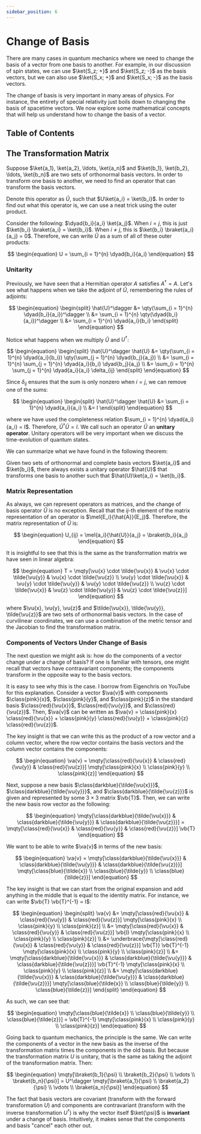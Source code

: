 ```yaml
---
sidebar_position: 6
---
```




# Change of Basis

There are many cases in quantum mechanics where we need to change the basis of a vector from one basis to another.
For example, in our discussion of spin states, we can use $\ket{S_z; +}$ and $\ket{S_z; -}$ as the basis vectors, but we can also use $\ket{S_x; +}$ and $\ket{S_x; -}$ as the basis vectors.

The change of basis is very important in many areas of physics.
For instance, the entirety of special relativity just boils down to changing the basis of spacetime vectors.
We now explore some mathematical concepts that will help us understand how to change the basis of a vector.

## Table of Contents

<TOCInline toc={toc} />

## The Transformation Matrix

Suppose $\ket{a_1}, \ket{a_2}, \ldots, \ket{a_n}$ and $\ket{b_1}, \ket{b_2}, \ldots, \ket{b_n}$ are two sets of orthonormal basis vectors.
In order to transform one basis to another, we need to find an operator that can transform the basis vectors.

Denote this operator as $\hat{U}$, such that $U\ket{a_i} = \ket{b_i}$.
In order to find out what this operator is, we can use a neat trick using the outer product.

Consider the following: $\dyad{b_i}{a_i} \ket{a_j}$.
When $i = j$, this is just $\ket{b_i} \braket{a_i} = \ket{b_i}$.
When $i \neq j$, this is $\ket{b_i} \braket{a_i}{a_j} = 0$.
Therefore, we can write $\hat{U}$ as a sum of all of these outer products:

$$
\begin{equation}
U = \sum_{i = 1}^{n} \dyad{b_i}{a_i}
\end{equation}
$$

### Unitarity

Previously, we have seen that a Hermitian operator $A$ satisfies $A^\dagger = A$.
Let's see what happens when we take the adjoint of $\hat{U}$, remembering the rules of adjoints:

$$
\begin{equation}
\begin{split}
\hat{U}^\dagger &= \qty(\sum_{i = 1}^{n} \dyad{b_i}{a_i})^\dagger \\
&= \sum_{i = 1}^{n} \qty(\dyad{b_i}{a_i})^\dagger \\
&= \sum_{i = 1}^{n} \dyad{a_i}{b_i}
\end{split}
\end{equation}
$$

Notice what happens when we multiply $\hat{U}$ and $U^\dagger$:

$$
\begin{equation}
\begin{split}
\hat{U}^\dagger \hat{U} &= \qty(\sum_{i = 1}^{n} \dyad{a_i}{b_i}) \qty(\sum_{j = 1}^{n} \dyad{b_j}{a_j}) \\
&= \sum_{i = 1}^{n} \sum_{j = 1}^{n} \dyad{a_i}{b_i} \dyad{b_j}{a_j} \\
&= \sum_{i = 1}^{n} \sum_{j = 1}^{n} \dyad{a_i}{a_i} \delta_{ij}
\end{split}
\end{equation}
$$

Since $\delta_{ij}$ ensures that the sum is only nonzero when $i = j$, we can remove one of the sums:

$$
\begin{equation}
\begin{split}
\hat{U}^\dagger \hat{U} &= \sum_{i = 1}^{n} \dyad{a_i}{a_i} \\
&= I
\end{split}
\end{equation}
$$

where we have used the completeness relation $\sum_{i = 1}^{n} \dyad{a_i}{a_i} = I$.
Therefore, $\hat{U}^\dagger \hat{U} = I$. We call such an operator $\hat{U}$ an **unitary operator**.
Unitary operators will be very important when we discuss the time-evolution of quantum states.

We can summarize what we have found in the following theorem:

<Boxed>
Given two sets of orthonormal and complete basis vectors $\ket{a_i}$ and $\ket{b_i}$, there always exists a unitary operator $\hat{U}$ that transforms one basis to another such that $\hat{U}\ket{a_i} = \ket{b_i}$.
</Boxed>

### Matrix Representation

As always, we can represent operators as matrices, and the change of basis operator $\hat{U}$ is no exception.
Recall that the $ij$-th element of the matrix representation of an operator is $\mel{E_i}{\hat{A}}{E_j}$.
Therefore, the matrix representation of $\hat{U}$ is:

$$
\begin{equation}
U_{ij} = \mel{a_i}{\hat{U}}{a_j} = \braket{b_i}{a_j}
\end{equation}
$$

It is insightful to see that this is the same as the transformation matrix we have seen in linear algebra:

$$
\begin{equation}
T = \mqty[\vu{x} \cdot \tilde{\vu{x}} & \vu{x} \cdot \tilde{\vu{y}} & \vu{x} \cdot \tilde{\vu{z}} \\ \vu{y} \cdot \tilde{\vu{x}} & \vu{y} \cdot \tilde{\vu{y}} & \vu{y} \cdot \tilde{\vu{z}} \\ \vu{z} \cdot \tilde{\vu{x}} & \vu{z} \cdot \tilde{\vu{y}} & \vu{z} \cdot \tilde{\vu{z}}]
\end{equation}
$$

where $\vu{x}, \vu{y}, \vu{z}$ and $\tilde{\vu{x}}, \tilde{\vu{y}}, \tilde{\vu{z}}$ are two sets of orthonormal basis vectors.
In the case of curvilinear coordinates, we can use a combination of the metric tensor and the Jacobian to find the transformation matrix.

### Components of Vectors Under Change of Basis

The next question we might ask is: how do the components of a vector change under a change of basis?
If one is familiar with tensors, one might recall that vectors have contravariant components; the components transform in the opposite way to the basis vectors.

It is easy to see why this is the case.
I borrow from Eigenchris on YouTube for this explanation.
Consider a vector $\va{v}$ with components $\class{pink}{x}$, $\class{pink}{y}$, and $\class{pink}{z}$ in the standard basis $\class{red}{\vu{x}}$, $\class{red}{\vu{y}}$, and $\class{red}{\vu{z}}$.
Then, $\va{v}$ can be written as $\va{v} = \class{pink}{x} \class{red}{\vu{x}} + \class{pink}{y} \class{red}{\vu{y}} + \class{pink}{z} \class{red}{\vu{z}}$.

The key insight is that we can write this as the product of a row vector and a column vector, where the row vector contains the basis vectors and the column vector contains the components:

$$
\begin{equation}
\va{v} = \mqty[\class{red}{\vu{x}} & \class{red}{\vu{y}} & \class{red}{\vu{z}}] \mqty[\class{pink}{x} \\ \class{pink}{y} \\ \class{pink}{z}]
\end{equation}
$$

Next, suppose a new basis $\class{darkblue}{\tilde{\vu{x}}}$, $\class{darkblue}{\tilde{\vu{y}}}$, and $\class{darkblue}{\tilde{\vu{z}}}$ is given and represented by some $3 \times 3$ matrix $\vb{T}$.
Then, we can write the new basis row vector as the following:

$$
\begin{equation}
\mqty[\class{darkblue}{\tilde{\vu{x}}} & \class{darkblue}{\tilde{\vu{y}}} & \class{darkblue}{\tilde{\vu{z}}}] = \mqty[\class{red}{\vu{x}} & \class{red}{\vu{y}} & \class{red}{\vu{z}}] \vb{T}
\end{equation}
$$

We want to be able to write $\va{v}$ in terms of the new basis:

$$
\begin{equation}
\va{v} = \mqty[\class{darkblue}{\tilde{\vu{x}}} & \class{darkblue}{\tilde{\vu{y}}} & \class{darkblue}{\tilde{\vu{z}}}] \mqty[\class{blue}{\tilde{x}} \\ \class{blue}{\tilde{y}} \\ \class{blue}{\tilde{z}}]
\end{equation}
$$

The key insight is that we can start from the original expansion and add anything in the middle that is equal to the identity matrix.
For instance, we can write $\vb{T} \vb{T}^{-1} = I$:

$$
\begin{equation}
\begin{split}
\va{v} &= \mqty[\class{red}{\vu{x}} & \class{red}{\vu{y}} & \class{red}{\vu{z}}] \mqty[\class{pink}{x} \\ \class{pink}{y} \\ \class{pink}{z}] \\
&= \mqty[\class{red}{\vu{x}} & \class{red}{\vu{y}} & \class{red}{\vu{z}}] \vb{I} \mqty[\class{pink}{x} \\ \class{pink}{y} \\ \class{pink}{z}] \\
&= \underbrace{\mqty[\class{red}{\vu{x}} & \class{red}{\vu{y}} & \class{red}{\vu{z}}] \vb{T}} \vb{T}^{-1} \mqty[\class{pink}{x} \\ \class{pink}{y} \\ \class{pink}{z}] \\
&= \mqty[\class{darkblue}{\tilde{\vu{x}}} & \class{darkblue}{\tilde{\vu{y}}} & \class{darkblue}{\tilde{\vu{z}}}] \vb{T}^{-1} \mqty[\class{pink}{x} \\ \class{pink}{y} \\ \class{pink}{z}] \\
&= \mqty[\class{darkblue}{\tilde{\vu{x}}} & \class{darkblue}{\tilde{\vu{y}}} & \class{darkblue}{\tilde{\vu{z}}}] \mqty[\class{blue}{\tilde{x}} \\ \class{blue}{\tilde{y}} \\ \class{blue}{\tilde{z}}]
\end{split}
\end{equation}
$$

As such, we can see that:

$$
\begin{equation}
\mqty[\class{blue}{\tilde{x}} \\ \class{blue}{\tilde{y}} \\ \class{blue}{\tilde{z}}] = \vb{T}^{-1} \mqty[\class{pink}{x} \\ \class{pink}{y} \\ \class{pink}{z}]
\end{equation}
$$

Going back to quantum mechanics, the principle is the same. We can write the components of a vector in the new basis as the inverse of the transformation matrix times the components in the old basis.
But because the transformation matrix $U$ is unitary, that is the same as taking the adjoint of the transformation matrix.
Then:

$$
\begin{equation}
\mqty[\braket{b_1}{\psi} \\ \braket{b_2}{\psi} \\ \vdots \\ \braket{b_n}{\psi}] = U^\dagger \mqty[\braket{a_1}{\psi} \\ \braket{a_2}{\psi} \\ \vdots \\ \braket{a_n}{\psi}]
\end{equation}
$$

The fact that basis vectors are covariant (transform with the forward transformation $U$) and components are contravariant (transform with the inverse transformation $U^\dagger$) is why the vector itself $\ket{\psi}$ is **invariant** under a change of basis.
Intuitively, it makes sense that the components and basis "cancel" each other out.
